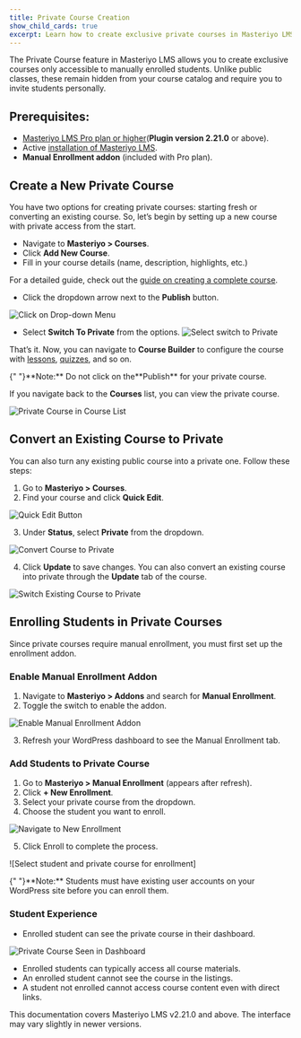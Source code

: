 ```yaml
---
title: Private Course Creation
show_child_cards: true
excerpt: Learn how to create exclusive private courses in Masteriyo LMS that are only accessible to manually enrolled students.
---
```


The Private Course feature in Masteriyo LMS allows you to create exclusive courses only accessible to manually enrolled students. Unlike public classes, these remain hidden from your course catalog and require you to invite students personally.  

## Prerequisites:
- [Masteriyo LMS Pro plan or higher](https://masteriyo.com/pricing/)(**Plugin version 2.21.0** or above).  
- Active [installation of Masteriyo LMS](https://docs.masteriyo.com/getting-started/installation#installing-masteriyo-lms-pro-version).
- **Manual Enrollment addon** (included with Pro plan).   

## Create a New Private Course 
You have two options for creating private courses: starting fresh or converting an existing course. So, let’s begin by setting up a new course with private access from the start.  

- Navigate to **Masteriyo > Courses**. 
- Click **Add New Course**. 
- Fill in your course details (name, description, highlights, etc.)   

For a detailed guide, check out the [guide on creating a complete course](https://docs.masteriyo.com/course-creation/complete-course-creation). 

- Click the dropdown arrow next to the **Publish** button. 

![Click on Drop-down Menu](https://raw.githubusercontent.com/Masteriyo/masteriyo-docs/main/assets/images/private-course/click-on-drop-down-menu.png)

- Select **Switch To Private** from the options. 
![Select switch to Private](https://raw.githubusercontent.com/Masteriyo/masteriyo-docs/main/assets/images/private-course/switch-to-private.png)

That’s it. Now, you can navigate to **Course Builder** to configure the course with [lessons](https://docs.masteriyo.com/course-creation/text-lesson-creation), [quizzes](https://docs.masteriyo.com/course-creation/advanced-quiz-creation), and so on. 

<Callout>
  {" "}**Note:** Do not click on the**Publish** for your private course.
</Callout>

If you navigate back to the **Courses** list, you can view the private course. 

![Private Course in Course List](https://raw.githubusercontent.com/Masteriyo/masteriyo-docs/main/assets/images/private-course/private-course-on-course-list.png)

## Convert an Existing Course to Private
You can also turn any existing public course into a private one. Follow these steps:
1. Go to **Masteriyo > Courses**.   
2. Find your course and click **Quick Edit**.  

![Quick Edit Button](https://raw.githubusercontent.com/Masteriyo/masteriyo-docs/main/assets/images/private-course/quick-edit-course.png)

3. Under **Status**, select **Private** from the dropdown.

![Convert Course to Private](https://raw.githubusercontent.com/Masteriyo/masteriyo-docs/main/assets/images/private-course/convert-course-to-private.png)

4. Click **Update** to save changes.
You can also convert an existing course into private through the **Update** tab of the course. 

![Switch Existing Course to Private](https://raw.githubusercontent.com/Masteriyo/masteriyo-docs/main/assets/images/private-course/switch-existing-course-to-private.png)

## Enrolling Students in Private Courses 
Since private courses require manual enrollment, you must first set up the enrollment addon. 

### Enable Manual Enrollment Addon
1. Navigate to **Masteriyo > Addons** and search for **Manual Enrollment**.   
2. Toggle the switch to enable the addon.   

![Enable Manual Enrollment Addon](https://raw.githubusercontent.com/Masteriyo/masteriyo-docs/main/assets/images/private-course/navigate-to-addon-and-enable-manual-enrollment.png)

3. Refresh your WordPress dashboard to see the Manual Enrollment tab. 

### Add Students to Private Course 
1. Go to **Masteriyo > Manual Enrollment** (appears after refresh).  
2. Click **+ New Enrollment**.   
3. Select your private course from the dropdown.   
4. Choose the student you want to enroll.   

![Navigate to New Enrollment](https://raw.githubusercontent.com/Masteriyo/masteriyo-docs/main/assets/images/private-course/navigate-to-new-enrollment.png)

5. Click Enroll to complete the process.  

![Select student and private course for enrollment]

<Callout>
  {" "}**Note:** Students must have existing user accounts on your WordPress site before you can enroll them.
</Callout>

### Student Experience 
- Enrolled student can see the private course in their dashboard.   

![Private Course Seen in Dashboard](https://raw.githubusercontent.com/Masteriyo/masteriyo-docs/main/assets/images/private-course/private-course-in-dashboard.png)

- Enrolled students can typically access all course materials.    
- An enrolled student cannot see the course in the listings.   
- A student not enrolled cannot access course content even with direct links.  

This documentation covers Masteriyo LMS v2.21.0 and above. The interface may vary slightly in newer versions. 



